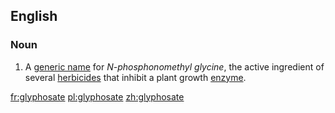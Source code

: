 ==English==

===Noun===
{{wikipedia}}
{{en-noun}}

# A [[generic name]] for ''N-phosphonomethyl glycine'', the active ingredient of several [[herbicide]]s that inhibit a plant growth [[enzyme]].

[[fr:glyphosate]]
[[pl:glyphosate]]
[[zh:glyphosate]]
